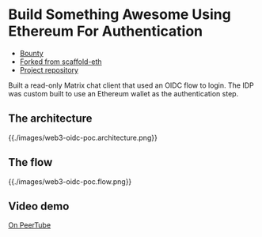 = Build Something Awesome Using Ethereum For Authentication =

* [[https://gitcoin.co/issue/gitcoinco/skunkworks/246/100026395|Bounty]]
* [[https://github.com/austintgriffith/scaffold-eth/tree/sign-in-with-web3|Forked from scaffold-eth]]
* [[https://github.com/0xcharchar/web3-oidc-poc|Project repository]]

Built a read-only Matrix chat client that used an OIDC flow to login. The IDP was custom built to use an Ethereum wallet as the authentication step.

== The architecture ==

{{./images/web3-oidc-poc.architecture.png}}

== The flow ==

{{./images/web3-oidc-poc.flow.png}}

== Video demo ==

[[https://peertube.co.uk/videos/watch/96f4b9be-e09f-45e9-9e4e-c50ca07a67ec|On PeerTube]]
